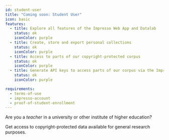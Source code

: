 ```yaml
---
id: student-user
title: "Coming soon: Student User"
icon: basic
features:
  - title: Explore all features of the Impresso Web App and Datalab
    status: ok
    iconColor: purple
  - title: Create, store and export personal collections
    status: ok
    iconColor: purple
  - title: Access to parts of our copyright-protected corpus
    status: ok
    iconColor: purple
  - title: Generate API keys to access parts of our corpus via the Impresso Datalab
    status: ok
    iconColor: purple

requirements:
  - terms-of-use
  - impresso-account
  - proof-of-student-enrollment
---
```


Are you a _teacher_ in a university or other institute of higher education?

Get access to copyright-protected data available for general research purposes.
